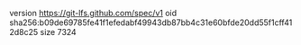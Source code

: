 version https://git-lfs.github.com/spec/v1
oid sha256:b09de69785fe41f1efedabf49943db87bb4c31e60bfde20dd55f1cff412d8c25
size 7324
